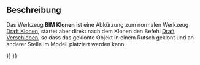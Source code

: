 <languages/>

{{Docnav/de
|[[BIM_Copy/de|Kopieren]]
|[[Arch_Add/de|Hinzufügen]]
|[[BIM_Workbench/de|BIM]]
|IconL=BIM_Copy.svg
|IconR=Arch_Add.svg
|IconC=Workbench_BIM.svg
}}

{{GuiCommand/de
|Name=BIM Clone
|Name/de=BIM Klonen
|MenuLocation=Modify → Clone
|Workbenches=[[BIM_Workbench/de|BIM]]
|SeeAlso=[[Draft_Clone/de|Draft Klonen]]
}}

<span id="Description"></span>
==Beschreibung==

Das Werkzeug '''BIM Klonen''' ist eine Abkürzung zum normalen Werkzeug [[Draft_Clone/de|Draft Klonen]], startet aber direkt nach dem Klonen den Befehl [[Draft_Move/de|Draft Verschieben]], so dass das geklonte Objekt in einem Rutsch geklont und an anderer Stelle im Modell platziert werden kann.


{{Docnav/de
|[[BIM_Copy/de|Kopieren]]
|[[Arch_Add/de|Hinzufügen]]
|[[BIM_Workbench/de|BIM]]
|IconL=BIM_Copy.svg
|IconR=Arch_Add.svg
|IconC=Workbench_BIM.svg
}}

{{BIM_Tools_navi{{#translation:}}}}
{{Userdocnavi{{#translation:}}}}